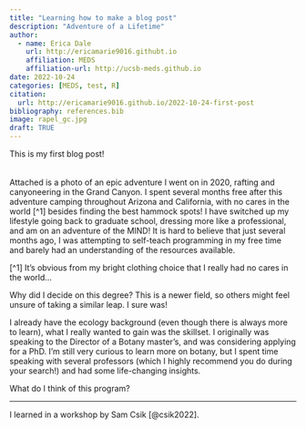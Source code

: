 ```yaml
---
title: "Learning how to make a blog post"
description: "Adventure of a Lifetime"
author:
  - name: Erica Dale
    url: http://ericamarie9016.githubt.io
    affiliation: MEDS
    affiliation-url: http://ucsb-meds.github.io
date: 2022-10-24
categories: [MEDS, test, R]
citation: 
  url: http://ericamarie9016.github.io/2022-10-24-first-post
bibliography: references.bib
image: rapel_gc.jpg
draft: TRUE
---
```


This is my first blog post!

<img src = "rapel_gc.jpg"
  width = "5 00" />

Attached is a photo of an epic adventure I went on in 2020, rafting and canyoneering in the Grand Canyon. I spent several months free after this adventure camping throughout Arizona and California, with no cares in the world \[\^1\] besides finding the best hammock spots! I have switched up my lifestyle going back to graduate school, dressing more like a professional, and am on an adventure of the MIND! It is hard to believe that just several months ago, I was attempting to self-teach programming in my free time and barely had an understanding of the resources available.

[\^1\] It's obvious from my bright clothing choice that I really had no cares in the world...

Why did I decide on this degree? This is a newer field, so others might feel unsure of taking a similar leap. I sure was!

I already have the ecology background (even though there is always more to learn), what I really wanted to gain was the skillset. I originally was speaking to the Director of a Botany master's, and was considering applying for a PhD. I'm still very curious to learn more on botany, but I spent time speaking with several professors (which I highly recommend you do during your search!) and had some life-changing insights.

What do I think of this program?

------------------------------------------------------------------------

I learned in a workshop by Sam Csik [@csik2022].
